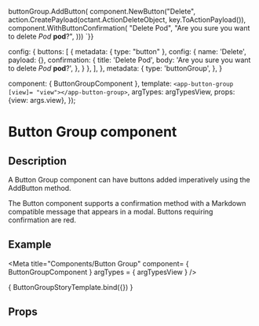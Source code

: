 
buttonGroup.AddButton(
    component.NewButton("Delete",
      action.CreatePayload(octant.ActionDeleteObject, key.ToActionPayload()),
      component.WithButtonConfirmation(
        "Delete Pod",
        "Are you sure you want to delete *Pod* **pod**?",
      )))
`}}

  config: {
    buttons: [
      {
        metadata: {
          type: "button"
        },
        config: {
          name: 'Delete',
          payload: {},
          confirmation: {
            title: 'Delete Pod',
            body: 'Are you sure you want to delete *Pod* **pod**?',
          },
        }
      },
    ],
  },
  metadata: {
    type: 'buttonGroup',
  },
}

  component: { ButtonGroupComponent },
  template: `<app-button-group [view]= "view"></app-button-group>`,
  argTypes: argTypesView,
  props: {view: args.view},
});

<h1>Button Group component</h1>
<h2>Description</h2>

<p>A Button Group component can have buttons added imperatively using the AddButton method.</p>
<p>The Button component supports a confirmation method with a Markdown compatible message that appears in a modal.
Buttons requiring confirmation are red.</p>

<h2>Example</h2>

<Meta title="Components/Button Group"
      component= { ButtonGroupComponent }
      argTypes = { argTypesView } />

<Canvas withToolbar>
  <Story name="ButtonGroup component"
         parameters={{ docs: buttonDocs }}
         args= {{ view: buttonGroupView }}>
    { ButtonGroupStoryTemplate.bind({}) }
  </Story>
</Canvas>

<h2>Props</h2>
<ArgsTable story = "ButtonGroup component" />
